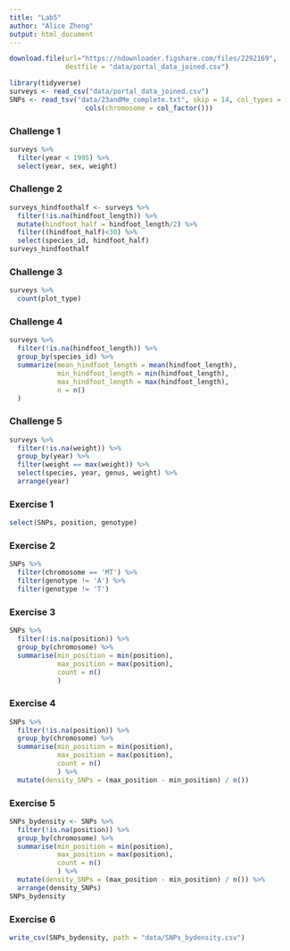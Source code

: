 ```yaml
---
title: "Lab5"
author: "Alice Zheng"
output: html_document
---
```


```r
download.file(url="https://ndownloader.figshare.com/files/2292169",
              destfile = "data/portal_data_joined.csv")
```

```r
library(tidyverse)
surveys <- read_csv("data/portal_data_joined.csv")
SNPs <- read_tsv("data/23andMe_complete.txt", skip = 14, col_types = 
                   cols(chromosome = col_factor()))
```

### Challenge 1 
```r
surveys %>% 
  filter(year < 1995) %>% 
  select(year, sex, weight)
```

### Challenge 2
```r
surveys_hindfoothalf <- surveys %>% 
  filter(!is.na(hindfoot_length)) %>% 
  mutate(hindfoot_half = hindfoot_length/2) %>% 
  filter((hindfoot_half)<30) %>% 
  select(species_id, hindfoot_half)
surveys_hindfoothalf 
```

### Challenge 3
```r
surveys %>% 
  count(plot_type)
```

### Challenge 4
```r
surveys %>% 
  filter(!is.na(hindfoot_length)) %>% 
  group_by(species_id) %>% 
  summarize(mean_hindfoot_length = mean(hindfoot_length),
            min_hindfoot_length = min(hindfoot_length),
            max_hindfoot_length = max(hindfoot_length),
            n = n()
  )
```

### Challenge 5
```r
surveys %>% 
  filter(!is.na(weight)) %>% 
  group_by(year) %>%
  filter(weight == max(weight)) %>% 
  select(species, year, genus, weight) %>% 
  arrange(year)
```

### Exercise 1
```r
select(SNPs, position, genotype)
```

### Exercise 2
```r
SNPs %>% 
  filter(chromosome == 'MT') %>% 
  filter(genotype != 'A') %>% 
  filter(genotype != 'T')
```

### Exercise 3
```r
SNPs %>% 
  filter(!is.na(position)) %>% 
  group_by(chromosome) %>% 
  summarise(min_position = min(position),
            max_position = max(position),
            count = n()
            )
```

### Exercise 4
```r
SNPs %>% 
  filter(!is.na(position)) %>% 
  group_by(chromosome) %>% 
  summarise(min_position = min(position),
            max_position = max(position),
            count = n()
            ) %>% 
  mutate(density_SNPs = (max_position - min_position) / n())
```

### Exercise 5
```r
SNPs_bydensity <- SNPs %>% 
  filter(!is.na(position)) %>% 
  group_by(chromosome) %>% 
  summarise(min_position = min(position),
            max_position = max(position),
            count = n()
            ) %>% 
  mutate(density_SNPs = (max_position - min_position) / n()) %>% 
  arrange(density_SNPs)
SNPs_bydensity
```

### Exercise 6
```r
write_csv(SNPs_bydensity, path = "data/SNPs_bydensity.csv")
```

